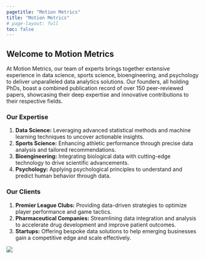 ```yaml
---
pagetitle: "Motion Metrics"
title: "Motion Metrics"
# page-layout: full
toc: false
---
```


## Welcome to Motion Metrics
At Motion Metrics, our team of experts brings together extensive experience in data science, sports science, bioengineering, and psychology to deliver unparalleled data analytics solutions. Our founders, all holding PhDs, boast a combined publication record of over 150 peer-reviewed papers, showcasing their deep expertise and innovative contributions to their respective fields.

### Our Expertise

1. **Data Science:** Leveraging advanced statistical methods and machine learning techniques to uncover actionable insights.
2. **Sports Science:** Enhancing athletic performance through precise data analysis and tailored recommendations.
3. **Bioengineering:** Integrating biological data with cutting-edge technology to drive scientific advancements.
4. **Psychology:** Applying psychological principles to understand and predict human behavior through data.


### Our Clients

1. **Premier League Clubs:** Providing data-driven strategies to optimize player performance and game tactics.
2. **Pharmaceutical Companies:** Streamlining data integration and analysis to accelerate drug development and improve patient outcomes.
3. **Startups:** Offering bespoke data solutions to help emerging businesses gain a competitive edge and scale effectively.


![](./img/reporting2.png){.hero}
